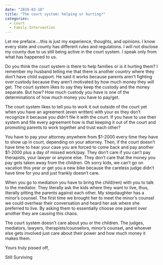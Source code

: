 ---
date: "2019-03-18"
title: "The court system: helping or hurting?"
categories:
  - Court
  - Family Intervention
---

Let me preface….this is just my experience, thoughts, and opinions. I know every state and county has different rules and regulations. I will not disclose my county due to us still being active in the court system. I speak only from what has happened to us. 

Do you think the court system is there to help families or is it hurting them? I remember my husband telling me that there is another country where they don’t have child support. He said it works because parents aren’t fighting over custody because they aren’t motivated by how much money they will get. The court system likes to say they keep the custody and the money separate. But how? How much custody you have is one of the determinations of how much money you have to pay/get. 

The court system likes to tell you to work it out outside of the court yet when you have an agreement (even written) with your ex they don’t recognize it because you didn’t file it with the court. If you have to use their system and file every agreement how is that keeping it out of the court and promoting parents to work together and trust each other?

You have to pay your attorney anywhere from $1-2000 every time they have to show up in court, depending on your attorney. Then, if the court doesn’t have time to hear your case you are forced to come back and pay another $1-2000 plus a day of missed work/pay. They don’t care if you can’t pay therapists, your lawyer or anyone else. They don’t care that the money you pay gets taken away from the children. Oh sorry kids, we can’t go on vacation this year or get you a new bike because the careless judge didn’t have time for you and just frankly doesn’t care. 

When you go to mediation you have to bring the child(ren) with you to talk to the mediator. They literally ask the kids where they want to live, thus, literally pitting the parents against each other. My stepdaughter has a minor’s counsel. The first time we brought her to meet the minor’s counsel we could overhear their conversation and heard her ask where she preferred to live. By asking them to essentially choose one parent over another they are causing this chaos. 

The court system doesn’t care about you or the children. The judges, mediators, lawyers, therapists/counselors, minor’s counsel, and whoever else gets involved just care about their power and how much money it makes them. 


Yours truly pissed off,

Still Surviving
